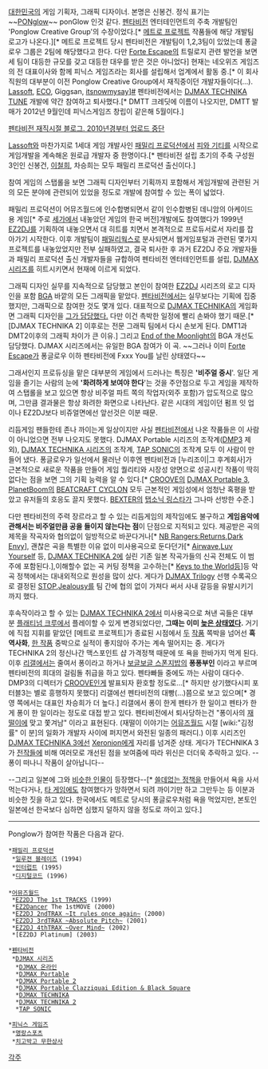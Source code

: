 [[대한민국]]의 게임 기획자, 그래픽 디자이너. 본명은 신봉건. 정식 표기는 ~~[[PON]]glow~~ ponGlow 인것 같다. [[펜타비전]] 엔터테인먼트의 주축 개발팀인 'Ponglow Creative Group'의 수장이었다.[* [[메트로 프로젝트]] 작품들에 해당 개발팀 로고가 나온다.][* 메트로 프로젝트 당시 펜타비전은 개발팀이 1,2,3팀이 있었는데 퐁글로우 그룹은 2팀에 해당했다고 한다. 다만 [[Forte Escape]]의 트릴로지 관련 발언을 보면 세 팀이 대등한 규모를 갖고 대등한 대우를 받은 것은 아니었다] 현재는 네오위즈 게임즈의 전 대표이사와 함께 피닉스 게임즈라는 회사를 설립해서 업계에서 활동 중.[* 이 회사 직원의 대부분이 이전 Ponglow Creative Group에서 재직중이던 개발자들이다(...). [[Lassoft]], [[ECO]], Giggsan, [[itsnowmysay]]][http://thisisgame.com/mobile/news/nboard/1/?n=48994 #] 펜타비전에서는 [[DJMAX TECHNIKA TUNE]] 개발에 약간 참여하고 퇴사했다.[* DMTT 크레딧에 이름이 나오지만, DMTT 발매가 2012년 9월인데 피닉스게임즈 창립이 같은해 5월이다.]

[http://ponglow.egloos.com/ 펜타비전 재직시절 블로그. 2010년경부터 업로드 중단]

[[Lassoft]]와 마찬가지로 1세대 게임 개발사인 [[패밀리 프로덕션]]에서 [[피와 기티]]를 시작으로 게임개발을 계속해온 원로급 개발자 중 한명이다.[* 펜타비전 설립 초기의 주축 구성원 3인인 신봉건, [[Forte Escape|이철희]], 차승희는 모두 패밀리 프로덕션 출신이다.]

참여 게임의 스탭롤을 보면 그래픽 디자인부터 기획까지 포함해서 게임개발에 관련된 거의 모든 분야에 관련되어 있었을 정도로 개발에 참여할 수 있는 폭이 넓었다.

패밀리 프로덕션이 어뮤즈월드에 인수합병되면서 같이 인수합병된 데니암의 아케이드용 게임[* 주로 [[세가]]에서 내놓았던 게임의 한국 버전]개발에도 참여했다가 1999년 [[EZ2DJ]]를 기획하여 내놓으면서 대 히트를 치면서 본격적으로 프로듀서로서 자리를 잡아가기 시작한다. 이후 개발팀이 [[패밀리웍스]]로 분사되면서 웹게임포털과 관련된 몇가지 프로젝트를 내놓았었지만 전부 실패하였고, 결국 퇴사한 후 과거 EZ2DJ 주요 개발자들과 패밀리 프로덕션 출신 개발자들을 규합하여 펜타비전 엔터테인먼트를 설립, [[DJMAX 시리즈]]를 히트시키면서 현재에 이르게 되었다.

그래픽 디자인 실무를 지속적으로 담당했고 본인이 참여한 [[EZ2DJ]] 시리즈의 로고 디자인을 포함 [[BGA]] 바깥의 모든 그래픽을 맡았다. 
[[펜타비전]]에서는 실무보다는 기획에 집중했지만, 그래픽으로 참여한 것도 몇개 있다. 대표적으로 [[DJMAX TECHNIKA]]의 게임화면 그래픽 디자인을 [http://ponglow.egloos.com/4382076#4382076_1 그가 담당했다.] 다만 이건 촉박한 일정에 빨리 손봐야 했기 때문.[* [DJMAX TECHNIKA 2] 이후로는 전문 그래픽 팀에서 다시 손보게 된다. DMT1과 DMT2이후의 그래픽 차이가 큰 이유.]
그리고 [[End of the Moonlight]]의 BGA 개선도 담당했다. DJMAX 시리즈에서는 유일한 BGA 참여가 이 곡. ~~그러나 이미 [[Forte Escape]]가 퐁글로우 이하 펜타비전에 Fxxx You를 날린 상태였다~~

그래서인지 프로듀싱을 맡은 대부분의 게임에서 드러나는 특징은 ''''비주얼 중시''''. 일단 게임을 즐기는 사람의 눈에 ''''화려하게 보여야 한다''''는 것을 주안점으로 두고 게임을 제작하여 스탭롤을 보고 있으면 항상 비주얼 파트 쪽의 작업자(외주 포함)가 압도적으로 많으며, 그만큼 결과물은 항상 화려한 화면으로 나타난다. 같은 시대의 게임이던 펌프 잇 업이나 EZ2DJ보다 비쥬얼면에선 앞선것은 이분 때문. 

리듬게임 팬들한테 존나 까이는게 일상이지만 사실 [[펜타비전]]에서 나온 작품들은 이 사람이 아니었으면 전부 나오지도 못했다. DJMAX Portable 시리즈의 조작계([[DMP3]] 제외), [[DJMAX TECHNIKA 시리즈]]의 조작계, [[TAP SONIC]]의 조작계 모두 이 사람이 만들어 냈다. 퐁글로우가 일선에서 물러난 이후엔 펜타비전과 [누리조이|그 후계회사]가 근본적으로 새로운 작품을 만들어 게임 퀄리티와 시장성 양면으로 성공시킨 작품이 딱히 없다는 점을 보면 그의 기획 능력을 알 수 있다.[* [[CROOVE]]의 [[DJMAX Portable 3]], [[PlanetBoom]]의 [[BEATCRAFT CYCLON]] 모두 근본적인 게임성에서 엄청난 혹평을 받았고 유저들의 호응도 끌지 못했다. [[BEXTER]]의 [[탭소닉 링스타]]가 그나마 선방한 수준.]

다만 펜타비전의 주력 장르라고 할 수 있는 리듬게임의 제작임에도 불구하고 '''게임음악에 관해서는 비주얼만큼 공을 들이지 않는다는 점'''이 단점으로 지적되고 있다. 제공받은 곡의 제목을 작곡자와 협의없이 일방적으로 바꾼다거나[* [[NB Rangers:Returns]],[[Dark Envy]]], 괜찮은 곡을 특별한 이유 없이 미사용곡으로 둔다던가[* [[Airwave]],[[Luv Yourself]] 등, [[DJMAX TECHNIKA 2]]에 실린 기존 일본 작곡가들의 신곡 전체도 이 범주에 포함된다.],이해할수 없는 곡 커팅 정책을 고수하는[* [[Keys to the World]]등]등 악곡 정책에서는 대내외적으로 원성을 많이 샀다. 게다가 [[DJMAX Trilogy]] 선행 수록곡으로 결정된 [[STOP]],[[Jealousy]]를 팀 간에 협의 없이 가져다 써서 사내 갈등을 유발시키기까지 했다.

후속작이라고 할 수 있는 [[DJMAX TECHNIKA 2]]에서 미사용곡으로 쳐낸 곡들은 대부분 [[플래티넘 크루]]에서 플레이할 수 있게 변경되었다만, '''그때는 이미 [[유비트|늦은 상태]]였다.''' 거기에 직접 지휘를 맡았던 [메트로 프로젝트]가 종료된 시점에서 [[DJMAX CE|두]] [[DJMAX BS|작품]] 쪽박을 넘어선 '''흑역사화''', [[DJMAX TECHNIKA|한 작품]] 중박으로 실적이 좋지않아 주가는 계속 떨어지는 중. 게다가 TECHNIKA 2의 정신나간 맥스포인트 샵 가격정책 때문에 또 욕을 한바가지 먹게 된다. 이후 [[리갤]]에서는 줄여서 퐁이라고 하거나 [[보글보글 스폰지밥]]의 '''퐁퐁부인''' 이라고 부르며 펜타비전의 희대의 걸림돌 취급을 하고 있다. 펜타빠들 중에도 까는 사람이 대다수. DMP3의 디렉터가 [[CROOVE]]인게 발표되자 환호할 정도로...[* 하지만 상기했다시피 포터블3는 별로 흥행하지 못했다] 리갤에선 펜타비전의 대빵(…)쯤으로 보고 있으며[* 경영 쪽에서는 대표인 차승희가 더 높다.] 리갤에서 퐁이 한게 펜타가 한 일이고 펜타가 한게 퐁이 한 일이라는 정도로 대접 받고 있다. 펜타비전에서 퇴사당하는건 "퐁이사의 [[20000000000|재떨이]]에 맞고 쫓겨남" 이라고 표현된다. (재떨이 이야기는 [[어뮤즈월드]] 시절 [wiki:"김정률" 이 분]의 일화가 개발자 사이에 퍼지면서 와전된 일종의 패러디.)
이후 시리즈인 [[DJMAX TECHNIKA 3]]에선 [[Xeronion]]에게 자리를 넘겨준 상태. 게다가 TECHNIKA 3가 [[DJMAX TECHNIKA|전]][[DJMAX TECHNIKA 2|작]]들에 비해 여러모로 개선된 점을 보여줌에 따라 위신은 더더욱 추락하고 있다. --퐁이 떠나니 작품이 살아납니다--

--그리고 일본에 그와 [[맛스루|비슷한 인물]]이 등장했다--[* [[유비트 소서/교체곡 정책|쓸데없는 정책]]을 만들어서 욕을 사서 먹는다거나, [[기타도라|타 게임]]에도 참여했다가 망하면서 되려 까이기만 하고 그만두는 등 이분과 비슷한 짓을 하고 있다. 한국에서도 메트로 당시의 퐁글로우처럼 욕을 먹었지만, 본토인 일본에선 한국보다 심하면 심했지 덜하지 않을 정도로 까이고 있다.]


-----------------------------------------------------------------------
Ponglow가 참여한 작품은 다음과 같다.

 *[[패밀리 프로덕션]]
  *[[일루젼 블레이즈]] (1994)
  *[[인터럽트]] (1995)
  *[[디지털코드]] (1996)
 
 *[[어뮤즈월드]]
  *[[EZ2DJ The 1st TRACKS]] (1999)
  *[[EZ2Dancer]] The 1stMOVE (2000)
  *[[EZ2DJ 2ndTRAX ~It rules once again~]] (2000)   
  *[[EZ2DJ 3rdTRAX ~Absolute Pitch~]] (2001)
  *[[EZ2DJ 4thTRAX ~Over Mind~]] (2002)
  *[EZ2DJ Platinum] (2003)
  
 *[[펜타비전]]
  *[[DJMAX 시리즈]]
   *[[DJMAX 온라인]]
   *[[DJMAX Portable]]
   *[[DJMAX Portable 2]]
   *[[DJMAX Portable Clazziquai Edition & Black Square]]
   *[[DJMAX TECHNIKA]]
   *[[DJMAX TECHNIKA 2]]
   *[[TAP SONIC]]

 *[[피닉스 게임즈]]
  *[[명랑스포츠]]
  *[[치고박고 무한상사]]
[[각주]]
